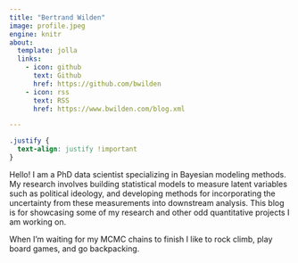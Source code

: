 ```yaml
---
title: "Bertrand Wilden"
image: profile.jpeg
engine: knitr
about:
  template: jolla
  links:
    - icon: github
      text: Github
      href: https://github.com/bwilden
    - icon: rss
      text: RSS
      href: https://www.bwilden.com/blog.xml

---
```


```css
.justify {
  text-align: justify !important
}
```

::: {.justify}

Hello! I am a PhD data scientist specializing in Bayesian modeling methods. My research involves building statistical models to measure latent variables such as political ideology, and developing methods for incorporating the uncertainty from these measurements into downstream analysis. This blog is for showcasing some of my research and other odd quantitative projects I am working on.

When I'm waiting for my MCMC chains to finish I like to rock climb, play board games, and go backpacking.

:::
